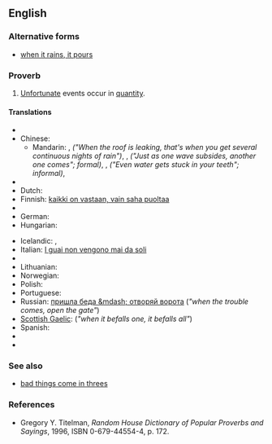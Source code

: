 ==English==

===Alternative forms===
* [[when it rains, it pours]]

===Proverb===
{{infl|en|proverb|head=[[it]] [[never]] [[rain]]s [[but]] it [[pour]]s}}

# [[unfortunate|Unfortunate]] events occur in [[quantity]].

====Translations====
{{trans-top|unfortunate events occur in quantitiy}}
* {{trreq|ar}}
* Chinese:
** Mandarin: {{t-|cmn|屋漏偏逢連夜雨|sc=Hani}}, {{t-|cmn|屋漏偏逢连夜雨|tr= wū lòu piān féng lián yè yǔ|sc=Hani}} ''("When the roof is leaking, that's when you get several continuous nights of rain")'', {{t|cmn|一波未平，一波又起|sc=Hani}}, {{t|cmn|一波未平，一波又起|tr=yī bō wèi píng yī bō yòu qǐ|sc=Hani}} ''("Just as one wave subsides, another one comes"; formal)'', {{t|cmn|喝口涼水都能塞牙縫|sc=Hani}}, {{t|cmn|喝口凉水都能塞牙缝|tr=hē kǒu liángshuǐ sài yá fèng|sc=Hani}} ''("Even water gets stuck in your teeth"; informal)'', {{t|zh|祸不单行|sc=Hani}}
* {{trreq|cs}}
* Dutch: {{t|nl|van de regen in de drup}}
* Finnish: [[kaikki on vastaan, vain saha puoltaa]]
* {{trreq|fr}}
* German: {{t|de|Ein Unglück kommt selten allein}}
* Hungarian: {{t+|hu|a baj nem jár egyedül}}
{{trans-mid}}
* Icelandic: {{t+|is|sjaldan er ein báran stök}}, {{t+|is|það er ýmist of eða van}}
* Italian: [[I guai non vengono mai da soli]]
* {{trreq|ja}}
* Lithuanian: {{t|lt|bėda viena nevaikšto}}
* Norwegian: {{t|no|En ulykke kommer sjelden alene}}
* Polish: {{t|pl|nieszczęścia chodzą parami}}
* Portuguese: {{t|pt|Um mal nunca vem só}}
* Russian: [[пришла беда &mdash; отворяй ворота]] (''"when the trouble comes, open the gate"'')
* [[Scottish Gaelic]]: {{t-|gd|nuair a thig air duine, thig air uile|xs=Scottish Gaelic}} (''"when it befalls one, it befalls all"'')
* Spanish: {{t|es|Las desgracias nunca viene solas}}
* {{trreq|sv}}
* {{trreq|vi}}
{{trans-bottom}}

===See also===
* [[bad things come in threes]]

===References===
* Gregory Y. Titelman, ''Random House Dictionary of Popular Proverbs and Sayings'', 1996, ISBN 0-679-44554-4, p. 172.